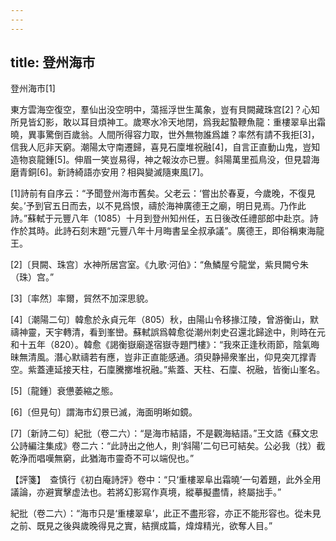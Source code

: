 ```yaml
---
---
---
```

title: 登州海市
---



登州海市[1]


東方雲海空復空，羣仙出没空明中，蕩摇浮世生萬象，豈有貝闕藏珠宫[2]？心知所見皆幻影，敢以耳目煩神工。歲寒水冷天地閉，爲我起蟄鞭魚龍：重樓翠阜出霜曉，異事驚倒百歲翁。人間所得容力取，世外無物誰爲雄？率然有請不我拒[3]，信我人厄非天窮。潮陽太守南遷歸，喜見石廩堆祝融[4]，自言正直動山鬼，豈知造物哀龍鍾[5]。伸眉一笑豈易得，神之報汝亦已豐。斜陽萬里孤鳥没，但見碧海磨青銅[6]。新詩綺語亦安用？相與變滅隨東風[7]。

[1]詩前有自序云：“予聞登州海市舊矣。父老云：‘嘗出於春夏，今歲晚，不復見矣。’予到官五日而去，以不見爲恨，禱於海神廣德王之廟，明日見焉。乃作此詩。”蘇軾于元豐八年（1085）十月到登州知州任，五日後改任禮部郎中赴京。詩作於其時。此詩石刻末題“元豐八年十月晦書呈全叔承議”。廣德王，即俗稱東海龍王。

[2]〔貝闕、珠宫〕水神所居宫室。《九歌·河伯》：“魚鱗屋兮龍堂，紫貝闕兮朱（珠）宫。”

[3]〔率然〕率爾，貿然不加深思貌。

[4]〔潮陽二句〕韓愈於永貞元年（805）秋，由陽山令移掾江陵，曾游衡山，默禱神靈，天宇轉清，看到峯巒。蘇軾誤爲韓愈從潮州刺史召還北歸途中，則時在元和十五年（820）。韓愈《謁衡嶽廟遂宿嶽寺題門樓》：“我來正逢秋雨節，陰氣晦昧無清風。潛心默禱若有應，豈非正直能感通。須臾静掃衆峯出，仰見突兀撑青空。紫蓋連延接天柱，石廩騰擲堆祝融。”紫蓋、天柱、石廩、祝融，皆衡山峯名。

[5]〔龍鍾〕衰憊萎縮之態。

[6]〔但見句〕謂海市幻景已滅，海面明晰如鏡。

[7]〔新詩二句〕紀批（卷二六）：“是海市結語，不是觀海結語。”王文誥《蘇文忠公詩編注集成》卷二六：“此詩出之他人，則‘斜陽’二句已可結矣。公必我（找）截乾浄而唱嘆無窮，此猶海市靈奇不可以端倪也。”

【評箋】　查慎行《初白庵詩評》卷中：“只‘重樓翠阜出霜曉’一句着題，此外全用議論，亦避實擊虚法也。若將幻影寫作真境，縱摹擬盡情，終屬拙手。”

紀批（卷二六）：“海市只是‘重樓翠阜’，此正不盡形容，亦正不能形容也。從未見之前、既見之後與歲晚得見之實，結撰成篇，煒煒精光，欲奪人目。”